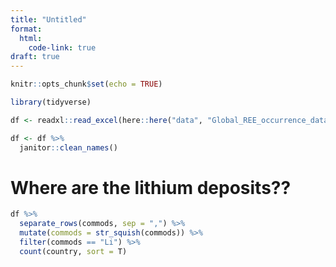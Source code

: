 ```yaml
---
title: "Untitled"
format: 
  html:
    code-link: true
draft: true
---
```


```r
knitr::opts_chunk$set(echo = TRUE)
```

```r
library(tidyverse)
```

```r
df <- readxl::read_excel(here::here("data", "Global_REE_occurrence_database.xlsx"))

df <- df %>% 
  janitor::clean_names()
```

# Where are the lithium deposits??

```r
df %>% 
  separate_rows(commods, sep = ",") %>% 
  mutate(commods = str_squish(commods)) %>% 
  filter(commods == "Li") %>% 
  count(country, sort = T)
```

